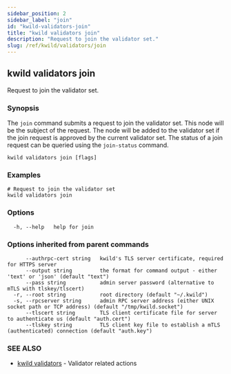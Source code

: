 ```yaml
---
sidebar_position: 2
sidebar_label: "join"
id: "kwild-validators-join"
title: "kwild validators join"
description: "Request to join the validator set."
slug: /ref/kwild/validators/join
---
```


## kwild validators join

Request to join the validator set.

### Synopsis

The `join` command submits a request to join the validator set. This node will be the subject of the request. The node will be added to the validator set if the join request is approved by the current validator set. The status of a join request can be queried using the `join-status` command.

```
kwild validators join [flags]
```

### Examples

```
# Request to join the validator set
kwild validators join
```

### Options

```
  -h, --help   help for join
```

### Options inherited from parent commands

```
      --authrpc-cert string   kwild's TLS server certificate, required for HTTPS server
      --output string         the format for command output - either 'text' or 'json' (default "text")
      --pass string           admin server password (alternative to mTLS with tlskey/tlscert)
  -r, --root string           root directory (default "~/.kwild")
  -s, --rpcserver string      admin RPC server address (either UNIX socket path or TCP address) (default "/tmp/kwild.socket")
      --tlscert string        TLS client certificate file for server to authenticate us (default "auth.cert")
      --tlskey string         TLS client key file to establish a mTLS (authenticated) connection (default "auth.key")
```

### SEE ALSO

* [kwild validators](/docs/ref/kwild/validators)	 - Validator related actions

